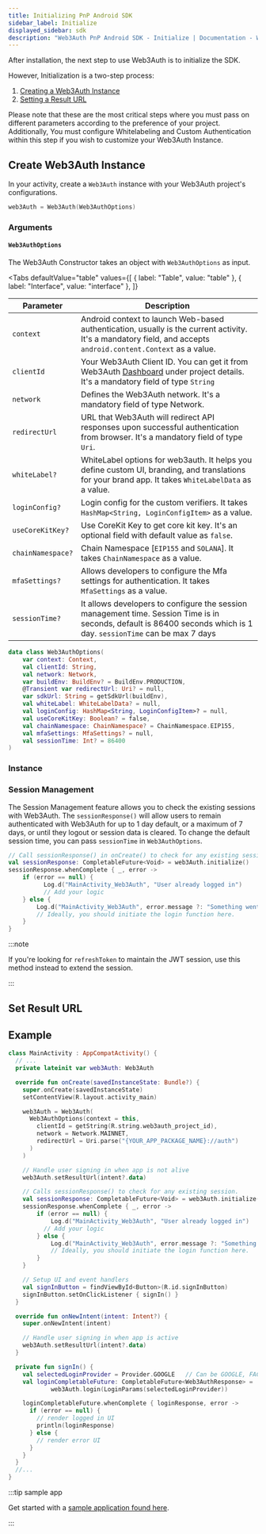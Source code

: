 ```yaml
---
title: Initializing PnP Android SDK
sidebar_label: Initialize
displayed_sidebar: sdk
description: "Web3Auth PnP Android SDK - Initialize | Documentation - Web3Auth"
---
```




After installation, the next step to use Web3Auth is to initialize the SDK.

However, Initialization is a two-step process:

1. [Creating a Web3Auth Instance](#create-web3auth-instance)
2. [Setting a Result URL](#set-result-url)

Please note that these are the most critical steps where you must pass on different parameters
according to the preference of your project. Additionally, You must configure Whitelabeling and
Custom Authentication within this step if you wish to customize your Web3Auth Instance.

## Create Web3Auth Instance

In your activity, create a `Web3Auth` instance with your Web3Auth project's configurations.

```kotlin
web3Auth = Web3Auth(Web3AuthOptions)
```

### Arguments

#### `Web3AuthOptions`

The Web3Auth Constructor takes an object with `Web3AuthOptions` as input.

<Tabs
  defaultValue="table"
  values={[
    { label: "Table", value: "table" },
    { label: "Interface", value: "interface" },
  ]}
>

<TabItem value="table">

| Parameter         | Description                                                                                                                                                         |
| ----------------- | ------------------------------------------------------------------------------------------------------------------------------------------------------------------- |
| `context`         | Android context to launch Web-based authentication, usually is the current activity. It's a mandatory field, and accepts `android.content.Context` as a value.      |
| `clientId`        | Your Web3Auth Client ID. You can get it from Web3Auth [Dashboard](https://dashboard.web3auth.io/) under project details. It's a mandatory field of type `String`    |
| `network`         | Defines the Web3Auth network. It's a mandatory field of type Network.                                                                                               |
| `redirectUrl`     | URL that Web3Auth will redirect API responses upon successful authentication from browser. It's a mandatory field of type `Uri`.                                    |
| `whiteLabel?`     | WhiteLabel options for web3auth. It helps you define custom UI, branding, and translations for your brand app. It takes `WhiteLabelData` as a value.                |
| `loginConfig?`    | Login config for the custom verifiers. It takes `HashMap<String, LoginConfigItem>` as a value.                                                                      |
| `useCoreKitKey?`  | Use CoreKit Key to get core kit key. It's an optional field with default value as `false`.                                                                          |
| `chainNamespace?` | Chain Namespace [`EIP155` and `SOLANA`]. It takes `ChainNamespace` as a value.                                                                                      |
| `mfaSettings?`    | Allows developers to configure the Mfa settings for authentication. It takes `MfaSettings` as a value.                                                              |
| `sessionTime?`    | It allows developers to configure the session management time. Session Time is in seconds, default is 86400 seconds which is 1 day. `sessionTime` can be max 7 days |

</TabItem>

<TabItem value="interface">

```kotlin
data class Web3AuthOptions(
    var context: Context,
    val clientId: String,
    val network: Network,
    var buildEnv: BuildEnv? = BuildEnv.PRODUCTION,
    @Transient var redirectUrl: Uri? = null,
    var sdkUrl: String = getSdkUrl(buildEnv),
    val whiteLabel: WhiteLabelData? = null,
    val loginConfig: HashMap<String, LoginConfigItem>? = null,
    val useCoreKitKey: Boolean? = false,
    val chainNamespace: ChainNamespace? = ChainNamespace.EIP155,
    val mfaSettings: MfaSettings? = null,
    val sessionTime: Int? = 86400
)
```

</TabItem>

</Tabs>

### Instance

<Initialization />

### Session Management

The Session Management feature allows you to check the existing sessions with Web3Auth. The
`sessionResponse()` will allow users to remain authenticated with Web3Auth for up to 1 day default,
or a maximum of 7 days, or until they logout or session data is cleared. To change the default
session time, you can pass `sessionTime` in `Web3AuthOptions`.

```kotlin
// Call sessionResponse() in onCreate() to check for any existing session.
val sessionResponse: CompletableFuture<Void> = web3Auth.initialize()
sessionResponse.whenComplete { _, error ->
    if (error == null) {
          Log.d("MainActivity_Web3Auth", "User already logged in")
          // Add your logic
    } else {
        Log.d("MainActivity_Web3Auth", error.message ?: "Something went wrong")
        // Ideally, you should initiate the login function here.
    }
}
```

:::note

If you're looking for `refreshToken` to maintain the JWT session, use this method instead to extend
the session.

:::

## Set Result URL

<SetResultUrl />

## Example

```kotlin
class MainActivity : AppCompatActivity() {
  // ...
  private lateinit var web3Auth: Web3Auth

  override fun onCreate(savedInstanceState: Bundle?) {
    super.onCreate(savedInstanceState)
    setContentView(R.layout.activity_main)

    web3Auth = Web3Auth(
      Web3AuthOptions(context = this,
        clientId = getString(R.string.web3auth_project_id),
        network = Network.MAINNET,
        redirectUrl = Uri.parse("{YOUR_APP_PACKAGE_NAME}://auth")
      )
    )

    // Handle user signing in when app is not alive
    web3Auth.setResultUrl(intent?.data)

    // Calls sessionResponse() to check for any existing session.
    val sessionResponse: CompletableFuture<Void> = web3Auth.initialize()
    sessionResponse.whenComplete { _, error ->
        if (error == null) {
            Log.d("MainActivity_Web3Auth", "User already logged in")
          // Add your logic
        } else {
            Log.d("MainActivity_Web3Auth", error.message ?: "Something went wrong")
            // Ideally, you should initiate the login function here.
        }
    }

    // Setup UI and event handlers
    val signInButton = findViewById<Button>(R.id.signInButton)
    signInButton.setOnClickListener { signIn() }
  }

  override fun onNewIntent(intent: Intent?) {
    super.onNewIntent(intent)

    // Handle user signing in when app is active
    web3Auth.setResultUrl(intent?.data)
  }

  private fun signIn() {
    val selectedLoginProvider = Provider.GOOGLE   // Can be GOOGLE, FACEBOOK, TWITCH etc.
    val loginCompletableFuture: CompletableFuture<Web3AuthResponse> =
            web3Auth.login(LoginParams(selectedLoginProvider))

    loginCompletableFuture.whenComplete { loginResponse, error ->
      if (error == null) {
        // render logged in UI
        println(loginResponse)
      } else {
        // render error UI
      }
    }
  }
  //...
}
```

:::tip sample app

Get started with a
[sample application found here](/examples?product=Plug+and+Play&sdk=Plug+and+Play+Android+SDK).

:::
